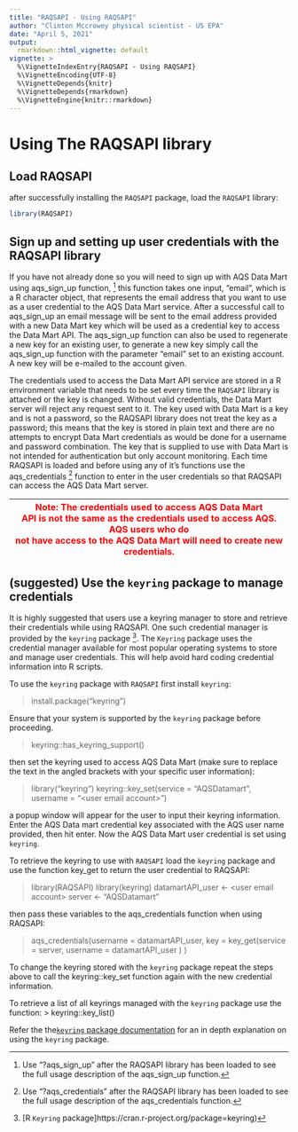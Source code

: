 ---
title: "RAQSAPI - Using RAQSAPI"
author: "Clinton Mccrowey physical scientist - US EPA"
date: "April 5, 2021"
output:
  rmarkdown::html_vignette: default
vignette: >
  %\VignetteIndexEntry{RAQSAPI - Using RAQSAPI}
  %\VignetteEncoding{UTF-8}
  %\VignetteDepends{knitr}
  %\VignetteDepends{rmarkdown}
  %\VignetteEngine{knitr::rmarkdown}
---

# Using The RAQSAPI library

## Load RAQSAPI                           
  after successfully installing the `RAQSAPI` package, load the `RAQSAPI`
  library: 

```R
library(RAQSAPI)
```

## Sign up and setting up user credentials with the RAQSAPI library

If you have not already done so you will need to sign up with AQS Data Mart
  using aqs_sign_up function, ^[Use "?aqs_sign_up" after the RAQSAPI library has
  been loaded to see the full usage description of the aqs_sign_up
  function.] this function takes one input, "email", which is a R
  character object, that represents the email address that you want to use
  as a user credential to the AQS Data Mart service. After a successful call to
  aqs_sign_up an email message will be sent to the email address provided
  with a new Data Mart key which will be used as a credential key to access the
  Data Mart API. The aqs_sign_up function can also be used to regenerate a
  new key for an existing user, to generate a new key simply call the
  aqs_sign_up function with the parameter "email" set to an existing
  account. A new key will be e-mailed to the account given.

The credentials used to access the Data Mart API service are stored in a R
  environment variable that needs to be set every time the `RAQSAPI` library is
  attached or the key is changed. Without valid credentials, the Data Mart
  server will reject any request sent to it. The key used with Data Mart is a
  key and is not a password, so the RAQSAPI library does not treat the key as a
  password; this means that the key is stored in plain text and there are no
  attempts to encrypt Data Mart credentials as would be done for a username and
  password combination. The key that is supplied to use with Data Mart is not
  intended for authentication but only account monitoring. Each time RAQSAPI is
  loaded and before using any of it's functions use the aqs_credentials ^[Use
  "?aqs_credentials" after the RAQSAPI library has been loaded to see the full
  usage description of the aqs_credentials function.] function
  to enter in the user credentials so that RAQSAPI can access the AQS Data Mart
  server.

| <span style="color:red"> Note: The credentials used to access AQS Data Mart \
API is not the same as the credentials used to access AQS. AQS users who do \
not have access to the AQS Data Mart will need to create new credentials. \
</span> |
| -- |


## (suggested) Use the `keyring` package to manage credentials
It is highly suggested that users use a keyring manager to store and retrieve
their credentials while using RAQSAPI. One such credential manager is provided
by the `keyring`
package ^[[R `Keyring` package]https://cran.r-project.org/package=keyring)].
The `Keyring` package uses the credential manager available for most popular
operating systems to store and manage user credentials. This will help avoid
hard coding credential information into R scripts.

To use the `keyring` package with `RAQSAPI` first install `keyring`:

> install.package("keyring")

Ensure that your system is supported by the `keyring` package before proceeding.

> keyring::has_keyring_support()

then set the keyring used to access AQS Data Mart (make sure to replace the text
in the angled brackets with your specific user information):

> library("keyring")
  keyring::key_set(service = "AQSDatamart",
                   username = "\<user email account\>")

a popup window will appear for the user to input their keyring information.
Enter the AQS Data mart credential key associated with the AQS user name
provided, then hit enter. Now the AQS Data Mart user credential is set using
`keyring`.

To retrieve the keyring to use with `RAQSAPI` load the `keyring` package and use
the function key_get to return the user credential to RAQSAPI:

>library(RAQSAPI)
 library(keyring)
 datamartAPI_user <- \<user email account\>
 server <- "AQSDatamart"

then pass these variables to the aqs_credentials function when using RAQSAPI:

> aqs_credentials(username = datamartAPI_user,
                  key = key_get(service = server,
                                username = datamartAPI_user
                                )
                  )
                             
To change the keyring stored with the `keyring` package repeat the steps above
to call the keyring::key_set function again with the new credential information.

To retrieve a list of all keyrings managed with the `keyring` package use
the function:
> keyring::key_list()

Refer the the[`keyring` package documentation](
https://cran.r-project.org/package=keyring/readme/README.html)
for an in depth explanation on using the `keyring` package.
